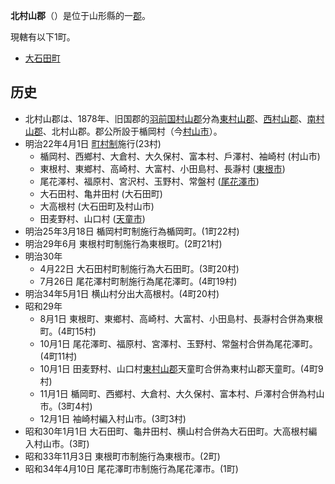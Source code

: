 {{日本郡
| 郡 = 北村山郡
| 日文原名 = 北村山郡
| 平假名 = きたむらやまぐん
| 羅馬字拼音 = Kitamurayama-gun
| 地圖 =
| 都道府縣 = 山形縣
| 編號 = 
| 町 = 1
| 村 = 
| 經度 = 
| 緯度 = 
| 註記 = 
|}}
'''北村山郡'''（{{jpn|j=北村山郡|hg=きたむらやまぐん|rm=Kitamurayama gun|f=y}}）是位于山形縣的一[[郡|郡]]。

現轄有以下1町。
*[[大石田町|大石田町]]

== 历史 ==
*北村山郡は、1878年、旧国郡的[[羽前国|羽前国]][[村山郡|村山郡]]分為[[東村山郡|東村山郡]]、[[西村山郡|西村山郡]]、[[南村山郡|南村山郡]]、北村山郡。郡公所設于楯岡村（今[[村山市|村山市]]）。
*明治22年4月1日 [[町村制|町村制]]施行(23村)
**楯岡村、西鄉村、大倉村、大久保村、富本村、戶澤村、袖崎村 (村山市)
**東根村、東鄉村、高崎村、大富村、小田島村、長瀞村 ([[東根市|東根市]])
**尾花澤村、福原村、宮沢村、玉野村、常盤村 ([[尾花澤市|尾花澤市]])
**大石田村、亀井田村 (大石田町)
**大高根村 (大石田町及村山市)
**田麦野村、山口村 ([[天童市|天童市]])
*明治25年3月18日 楯岡村町制施行為楯岡町。(1町22村)
*明治29年6月 東根村町制施行為東根町。(2町21村)
*明治30年
**4月22日 大石田村町制施行為大石田町。(3町20村)
**7月26日 尾花澤村町制施行為尾花澤町。(4町19村)
*明治34年5月1日 横山村分出大高根村。(4町20村)
*昭和29年
**8月1日 東根町、東鄉村、高崎村、大富村、小田島村、長瀞村合併為東根町。(4町15村)
**10月1日 尾花澤町、福原村、宮澤村、玉野村、常盤村合併為尾花澤町。(4町11村)
**10月1日 田麦野村、山口村[[東村山郡|東村山郡]]天童町合併為東村山郡天童町。(4町9村)
**11月1日 楯岡町、西鄉村、大倉村、大久保村、富本村、戶澤村合併為村山市。(3町4村)
**12月1日 袖崎村編入村山市。(3町3村)
*昭和30年1月1日 大石田町、龜井田村、横山村合併為大石田町。大高根村編入村山市。(3町)
*昭和33年11月3日 東根町市制施行為東根市。(2町)
*昭和34年4月10日 尾花澤町市制施行為尾花澤市。(1町)

{{山形縣}}{{Authority control}}